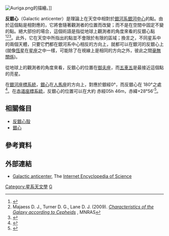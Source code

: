 [[Image:Auriga.png|thumb]]的描繪。]]

'''反銀心'''（Galactic anticenter）是理論上在天空中相對於[[銀河系|銀河系]][[銀心|銀河中心]]的點。由於這個點是相對應的，它將會隨著觀測者的位置而改變；而不是在空間中固定不變的點。絕大部份的場合，這個術語是指從地球上觀測者的角度來看的反銀心點<ref name="eisenhaueretal2005">{{cite journal|title=SINFONI in the Galactic Center: Young Stars and Infrared Flares in the Central Light-Month|author=Eisenhauer, F. et al.|journal=The Astrophysical Journal|volume=628|issue=1|pages=246–259|year=2005|url=http://adsabs.harvard.edu/abs/2005ApJ...628..246E|accessdate=2007-08-12|doi=10.1086/430667|archive-date=2007-10-11|archive-url=https://web.archive.org/web/20071011185950/http://adsabs.harvard.edu/abs/2005ApJ...628..246E|dead-url=no}}</ref><ref name = majaess2009>Majaess D. J., Turner D. G., Lane D. J. (2009). [http://adsabs.harvard.edu/abs/2009arXiv0903.4206M ''Characteristics of the Galaxy according to Cepheids''] {{Wayback|url=http://adsabs.harvard.edu/abs/2009arXiv0903.4206M |date=20160208172649 }}, MNRAS</ref><ref>{{cite journal|title=SINFONI in the Galactic Center: young stars and IR flares in the central light month|url=http://arxiv.org/abs/astro-ph/0502129|journal=|access-date=2011-01-28|archive-date=2013-08-10|archive-url=https://web.archive.org/web/20130810101711/http://arxiv.org/abs/astro-ph/0502129|dead-url=no}}</ref>。此外，它在天空中所指出的點並不會限於有限的區域；換言之，不同星系中的兩個天體，只要它們都在銀河系中心相反的方向上，就都可以在銀河的反銀心上 (就像[[恆星|恆星]]在[[星座|星座]]之中一樣，可能除了在視線上是相同的方向之外，彼此之間[[星座#鄰近|毫無關係]])。

從地球上的觀測者的角度來看，反銀心的位置在[[御夫座|御夫座]]，而[[五車五|五車五]]是最接近這個點的亮星。

在[[銀河座標系統|銀河座標系統]]，[[銀心|銀心]]在[[人馬座|人馬座]]的方向上，對應於銀經0°，而反銀心在
180°之處<ref>{{cite web |url=http://www.thinkastronomy.com/M13/Manual/common/galactic_coords.html |title=Galactic Coordinates |publisher=Thinkastronomy.com |date= |accessdate=2010-08-17 |archive-url=https://web.archive.org/web/20160923135229/http://www.thinkastronomy.com/M13/Manual/common/galactic_coords.html |archive-date=2016-09-23 |dead-url=yes }}</ref>。在[[赤道座標系統|赤道座標系統]]，反銀心的位置可以在大約 赤經05h 46m，赤緯+28°56'<ref>{{cite|url=http://www.daviddarling.info/encyclopedia/G/galactic_anticenter.html|title=Galactic Anticenter on the Internet Encyclopedia of Science|accessdate=2009-10-30|archive-url=https://web.archive.org/web/20110206014325/http://www.daviddarling.info/encyclopedia/G/galactic_anticenter.html|archive-date=2011-02-06|dead-url=yes}}</ref>。

== 相關條目 ==
* [[反銀心星流|反銀心殼]]
* [[銀心|銀心]]

== 參考資料 ==
<references/>

== 外部連結 ==
* [https://web.archive.org/web/20110206014325/http://www.daviddarling.info/encyclopedia/G/galactic_anticenter.html Galactic anticenter], The [[Internet_Encyclopedia_of_Science|Internet Encyclopedia of Science]]

[[Category:星系天文學|Category:星系天文學]]
[[Category:銀河系天文學|G]]